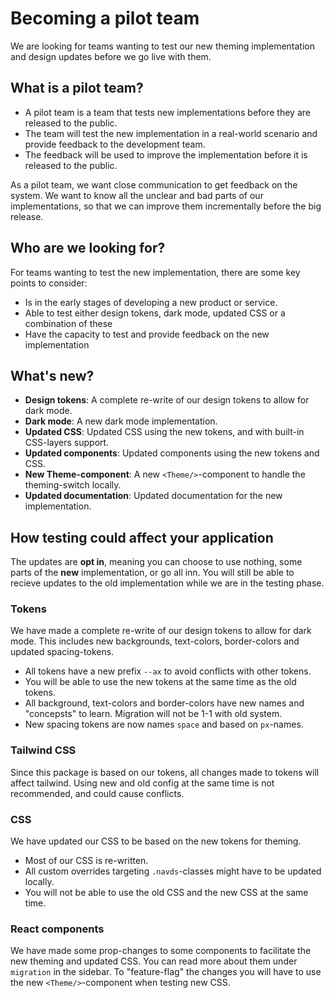 
<Meta title="Docs/Become a Pilot team/Intro" />

# Becoming a pilot team

We are looking for teams wanting to test our new theming implementation and design updates before we go live with them.

## What is a pilot team?

- A pilot team is a team that tests new implementations before they are released to the public.
- The team will test the new implementation in a real-world scenario and provide feedback to the development team.
- The feedback will be used to improve the implementation before it is released to the public.

As a pilot team, we want close communication to get
feedback on the system. We want to know all the unclear and bad parts
of our implementations, so that we can improve them incrementally before the big release.

## Who are we looking for?

For teams wanting to test the new implementation, there are some key points to consider:

- Is in the early stages of developing a new product or service.
- Able to test either design tokens, dark mode, updated CSS or a combination of these
- Have the capacity to test and provide feedback on the new implementation

## What's new?

- **Design tokens**: A complete re-write of our design tokens to allow for dark mode.
- **Dark mode**: A new dark mode implementation.
- **Updated CSS**: Updated CSS using the new tokens, and with built-in CSS-layers support.
- **Updated components**: Updated components using the new tokens and CSS.
- **New Theme-component**: A new `<Theme/>`-component to handle the theming-switch locally.
- **Updated documentation**: Updated documentation for the new implementation.

## How testing could affect your application

The updates are **opt in**, meaning you can choose to use nothing, some parts of the **new** implementation, or go all inn.
You will still be able to recieve updates to the old implementation while we are in the testing phase.

### Tokens

We have made a complete re-write of our design tokens to allow for dark mode.
This includes new backgrounds, text-colors, border-colors and updated spacing-tokens.

- All tokens have a new prefix `--ax` to avoid conflicts with other tokens.
- You will be able to use the new tokens at the same time as the old tokens.
- All background, text-colors and border-colors have new names and "concepsts" to learn. Migration will not be 1-1 with old system.
- New spacing tokens are now names `space` and based on `px`-names.

### Tailwind CSS

Since this package is based on our tokens, all changes made to tokens will affect tailwind.
Using new and old config at the same time is not recommended, and could cause conflicts.

### CSS

We have updated our CSS to be based on the new tokens for theming.

- Most of our CSS is re-written.
- All custom overrides targeting `.navds`-classes might have to be updated locally.
- You will not be able to use the old CSS and the new CSS at the same time.

### React components

We have made some prop-changes to some components to facilitate the new theming and updated CSS. You can read more about them under `migration` in the sidebar.
To "feature-flag" the changes you will have to use the new `<Theme/>`-component when testing new CSS.
